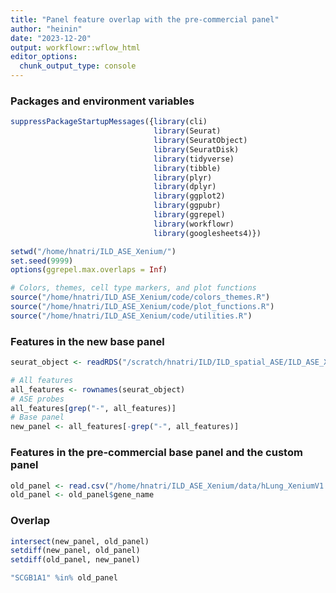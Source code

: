 ```yaml
---
title: "Panel feature overlap with the pre-commercial panel"
author: "heinin"
date: "2023-12-20"
output: workflowr::wflow_html
editor_options:
  chunk_output_type: console
---
```


### Packages and environment variables

```r

suppressPackageStartupMessages({library(cli)
                                library(Seurat)
                                library(SeuratObject)
                                library(SeuratDisk)
                                library(tidyverse)
                                library(tibble)
                                library(plyr)
                                library(dplyr)
                                library(ggplot2)
                                library(ggpubr)
                                library(ggrepel)
                                library(workflowr)
                                library(googlesheets4)})

setwd("/home/hnatri/ILD_ASE_Xenium/")
set.seed(9999)
options(ggrepel.max.overlaps = Inf)

# Colors, themes, cell type markers, and plot functions
source("/home/hnatri/ILD_ASE_Xenium/code/colors_themes.R")
source("/home/hnatri/ILD_ASE_Xenium/code/plot_functions.R")
source("/home/hnatri/ILD_ASE_Xenium/code/utilities.R")

```

### Features in the new base panel

```r

seurat_object <- readRDS("/scratch/hnatri/ILD/ILD_spatial_ASE/ILD_ASE_Xenium_annotated.rds")

# All features
all_features <- rownames(seurat_object)
# ASE probes
all_features[grep("-", all_features)]
# Base panel
new_panel <- all_features[-grep("-", all_features)]

```

### Features in the pre-commercial base panel and the custom panel

```r

old_panel <- read.csv("/home/hnatri/ILD_ASE_Xenium/data/hLung_XeniumV1.csv")
old_panel <- old_panel$gene_name

```

### Overlap

```r

intersect(new_panel, old_panel)
setdiff(new_panel, old_panel)
setdiff(old_panel, new_panel)

"SCGB1A1" %in% old_panel

```
